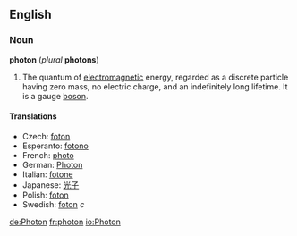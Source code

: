 ==English==
{{wikipedia}}
===Noun===
'''photon''' (''plural'' '''photons''')
#The quantum of [[electromagnetic]] energy, regarded as a discrete particle having zero mass, no electric charge, and an indefinitely long lifetime.  It is a gauge [[boson]].

====Translations====
*Czech: [[foton]]
*Esperanto: [[fotono]]
*French: [[photo]]
*German: [[Photon]]
*Italian: [[fotone]]
*Japanese: [[光子]]
*Polish: [[foton]]
*Swedish: [[foton]] ''c''

[[de:Photon]]
[[fr:photon]]
[[io:Photon]]